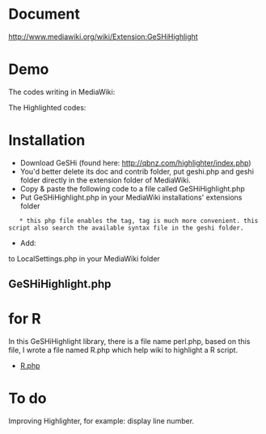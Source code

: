 = Document =
http://www.mediawiki.org/wiki/Extension:GeSHiHighlight

= Demo =
The codes writing in MediaWiki:
{{{class="brush: perl"
<perl>
foreach(@myarr){print $_;}
</prel>
}}} 
{{{class="brush: java"
<java>
public class foo{ /* .... */ }
</java>
}}}

The Highlighted codes:
{{{class="brush: perl"
foreach(@myarr){print $_;}
}}} 
{{{class="brush: java"
public class foo{ /* .... */ }
}}}

= Installation =
* Download GeSHi (found here: http://qbnz.com/highlighter/index.php)
* You'd better delete its doc and contrib folder, put geshi.php and geshi folder directly in the extension folder of MediaWiki.
* Copy & paste the following code to a file called GeSHiHighlight.php
* Put GeSHiHighlight.php in your MediaWiki installations' extensions folder
	* this php file enables the tag, tag is much more convenient. this script also search the available syntax file in the geshi folder.
* Add: 
{{{class="brush: php"
include("extensions/GeSHiHighlight.php");
}}} 
to LocalSettings.php in your MediaWiki folder

== GeSHiHighlight.php ==
{{{class="brush: php"
<?php
# GeSHiHighlight.php
# 
# By: E. Rogan Creswick (aka: Largos)
# creswick@gmail.com
# wiki.ciscavate.org
#
# License: GeSHi Highlight is released under the Gnu Public License (GPL), and comes with no warranties.
# The text of the GPL can be found here: http://www.gnu.org/licenses/gpl.html
# Loosely based on SyntaxHighlight.php by Coffman, (www.wickle.com)

# you want to change the below two lines
require_once("geshi.php"); // i asume geshi.php is in the same directory as GeSHiHighlight.php (that is 'extensions' dir)

define("GESHI_PATH","extensions/geshi");// definition where are stored geshi language parsing files


# ok, end of editing :)


class SyntaxSettings {};
				 
$wgSyntaxSettings = new SyntaxSettings; 
$wgExtensionFunctions[] = "wfSyntaxExtension"; 
									 
function wfSyntaxExtension() { 
	global $wgParser;
	$langArray = geshi_list_languages(GESHI_PATH);
# $langArray = array("actionscript","ada","apache","asm","asp","bash",
# "caddcl","cadlisp","c","cpp","css","delphi",
# "html4strict","java","javascript","lisp", "lua",
# "nsis","oobas","pascal","perl","php-brief","php",
# "python","qbasic","sql","vb","visualfoxpro","xml");
	foreach ( $langArray as $lang ){
		if ($lang == "" || $lang == "div") continue; 
		$wgParser->setHook( $lang, 
		create_function( '$text', '$geshi = new GeSHi(rtrim(ltrim($text,"\n\r")), "' ."$lang". '", GESHI_PATH);
		return $geshi->parse_code();')); 
	} 
} 

/	*
* function: geshi_list_languages
* -------------------------
* List supported languages by reading the files in the geshi/geshi subdirectory
* (added by JeffK -- Jeff, any more contact info?) -- I haven't tested the code is is, will do that shortly. -Rogan
*
*/
function geshi_list_languages ( $path = 'geshi/' )
{
	$lang_list = array();
	if ($handle = opendir($path)) {
		while (false !== ($file = readdir($handle))) {	// Loop over the directory. 
			if(is_dir($file)) continue;					// Drop anything that is a directory, cause we want files only
			if( ".php" == substr($file, strrpos($file, "."),4)) // process only .php files
			{
			$lang_list[]= substr($file, 0, strrpos($file, "."));
			}
		}

		closedir($handle);
	}
	sort($lang_list); //sort the output, i like ordered lists in Wiki Version page :)
	return $lang_list;
} 
?>
}}}

= for R =
In this GeSHiHighlight library, there is a file name perl.php, based on this file, I wrote a file named R.php which help wiki to highlight a R script.
* [[R_php|R.php]]

= To do =
Improving Highlighter, for example: display line number.
